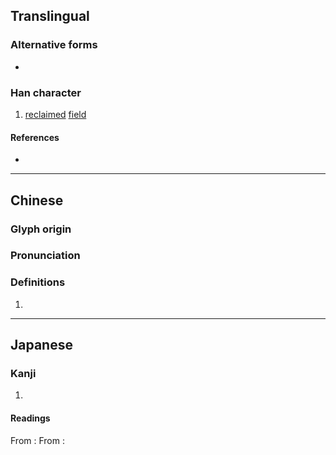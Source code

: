 {{also|畭|畲}}
{{character info/new}}
==Translingual==

===Alternative forms===
* {{l|mul|𤰩}}

===Han character===
{{Han char|rn=102|rad=田|as=07|sn=12|four=68094|canj=OMDW|ids=⿱余田}}

# [[reclaim]]ed [[field]]

====References====
* {{Han ref|kx=0763.120|dkj=21860|dj=1173.010|hdz=42543.020|uh=756C|ud=30060|bh=DAAE|bd=55982}}

----

==Chinese==
{{zh-forms}}

===Glyph origin===
{{Han etym}}

===Pronunciation===
{{zh-pron
|m=yú,shē
|c=jyu4,se1
|mn=ml:sia
|mc=y
|oc=y
|cat=
}}

===Definitions===
{{zh-hanzi}}

# {{rfdef|zh}}

----

==Japanese==

===Kanji===
{{ja-kanji|grade=|rs=田07}}

# {{rfdef|ja|sort=田07}}

====Readings====
From {{w|Middle Chinese}} {{ltc-l|畬}}:
{{ja-readings
|goon=よ
|kanon=よ
|kun=あらた-
}}
From {{w|Mandarin Chinese|Mandarin}} {{m|zh|畬|tr=shē}}:
{{ja-readings
|kanyoon=しゃ
|kun=やきた-
}}